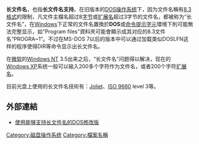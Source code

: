 {{Expand language|1=en|time=2020-08-15T08:11:56+00:00}}
{{NoteTA
|G1 = IT
}}
'''长文件名'''，也指'''长文件名支持'''。在旧版本的[[DOS|DOS]][[操作系统|操作系统]]下，因为文件名稱有[[8.3格式|8.3格式]]的限制，凡文件主檔名超过8[[字节|字节]]或[[扩展名|扩展名]]超过3字节的文件名，都被称为“长文件名”，在[[Windows|Windows]]下正常的文件名置換於'''DOS'''或[[命令提示字元|命令提示字元]]環境下則可能無法完整显示，如“Program files”資料夾可能會顯示成其对应的8.3文件名“PROGRA~1”。不过在MS-DOS 7以后的版本中可以通过加载类似DOSLFN这样的程序使得DIR等命令显示出长文件名。

在[[微软|微软]]的[[Windows_NT|Windows NT]] 3.5出来之后，“长文件名”问题得以解决，现在的[[Windows_XP|Windows XP]]系统一般可以输入200多个字符作为文件名，或者200个字符[[扩展名|扩展名]]。{{Fact|time=2009-04-10T04:50:59+00:00}}

目前光盘上使用的长文件名技術有：[[Joliet|Joliet]]、[[ISO_9660|ISO 9660]] level 3等。

== 外部連結 ==
*[https://web.archive.org/web/20070313234606/http://www.xker.com/edu/os/028/069301440518506.html 使用能够支持长文件名的DOS修改版]

{{Compu-stub}}
[[Category:磁盘操作系统|Category:磁盘操作系统]]
[[Category:檔案名稱|Category:檔案名稱]]